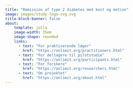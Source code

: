 ```yaml
---
title: "Remission af type 2 diabetes med kost og motion"
image: images/study-logo-svg.svg
title-block-banner: false
about:
    template: jolla
    image-width: 35em
    image-shape: rounded
    links:
      - text: "For praktiserende læger"
        href: "https://onlimit.org/practitioners.html"
      - text: "For deltagere til pilotstudie"
        href: "https://onlimit.org/participants.html"
      - text: "For forskere"
        href: "https://onlimit.org/researchers.html"
      - text: "Om projektet"
        href: "https://onlimit.org/about.html"
---
```

